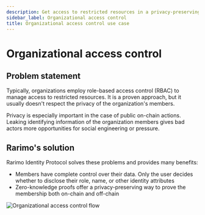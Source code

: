 ```yaml
---
description: Get access to restricted resources in a privacy-preserving way
sidebar_label: Organizational access control
title: Organizational access control use case
---
```


# Organizational access control

## Problem statement

Typically, organizations employ role-based access control (RBAC) to manage access to restricted resources. It is a proven approach, but it usually doesn't respect the privacy of the organization's members.

Privacy is especially important in the case of public on-chain actions. Leaking identifying information of the organization members gives bad actors more opportunities for social engineering or pressure.

## Rarimo's solution

Rarimo Identity Protocol solves these problems and provides many benefits:
- Members have complete control over their data. Only the user decides whether to disclose their role, name, or other identity attributes
- Zero-knowledge proofs offer a privacy-preserving way to prove the membership both on-chain and off-chain

![Organizational access control flow](/img/org-access-control-flow.png)
